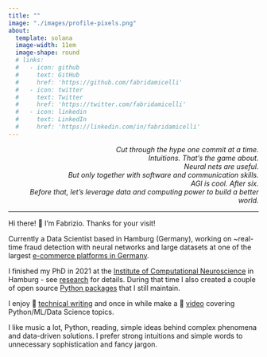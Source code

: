 ```yaml
---
title: ""
image: "./images/profile-pixels.png"
about:
  template: solana
  image-width: 11em
  image-shape: round
  # links:
  #   - icon: github
  #     text: GitHub
  #     href: 'https://github.com/fabridamicelli'
  #   - icon: twitter
  #     text: Twitter
  #     href: 'https://twitter.com/fabridamicelli'
  #   - icon: linkedin
  #     text: LinkedIn
  #     href: 'https://linkedin.com/in/fabridamicelli'
---
```


<div align="right">
 <i>Cut through the hype one commit at a time.<br/>
   Intuitions. That's the game about.<br/>
   Neural nets are useful.  
   But only together with software and communication skills.<br/>
   AGI is cool. After six.  
   Before that, let's leverage data and computing power to build a better world.</i>
<div align="left">

<hr>

Hi there! 👋 I'm Fabrizio. Thanks for your visit!

Currently a Data Scientist based in Hamburg (Germany), working on ~real-time fraud detection with neural networks and large datasets at one of the largest [e-commerce platforms in Germany](https://www.otto.de/).

I finished my PhD in 2021 at the [Institute of Computational Neuroscience](https://www.uke.de/english/departments-institutes/institutes/computational-neuroscience/research/index.html) in Hamburg - see [research](https://fabridamicelli.github.io/research.html) for details.
During that time I also created a couple of open source [Python packages](https://fabridamicelli.github.io/code.html/) that I still maintain.

I enjoy 📝 [technical writing](https://fabridamicelli.github.io/posts.html) and once in while make a 🎥 [video](https://www.youtube.com/@fabridamicelli) covering Python/ML/Data Science topics.

I like music a lot, Python, reading, simple ideas behind complex phenomena and data-driven solutions.
I prefer strong intuitions and simple words to unnecessary sophistication and fancy jargon.
